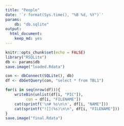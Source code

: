 ```yaml
---
title: "People"
date: '`r format(Sys.time(), "%B %d, %Y")`'
params:
    db: "db.sqlite"
output: 
  html_document: 
    keep_md: yes
---
```


```r
knitr::opts_chunk$set(echo = FALSE)
library("RSQLite")
db <- params$db
save.image("loaded.Rdata")
```

```r
con <- dbConnect(SQLite(), db)
df <- dbGetQuery(con, "select * from TBL1")

for(i in seq(nrow(df))){
    writeBin(unlist(df[i, "PIC"]), 
         con = df[i, "FILENAME"])
    cat(sprintf('\n# %s\n\n', df[i, "NAME"]))
    cat(sprintf("![](%s)\n\n", df[i, "FILENAME"]))
}
save.image("final.Rdata")
```